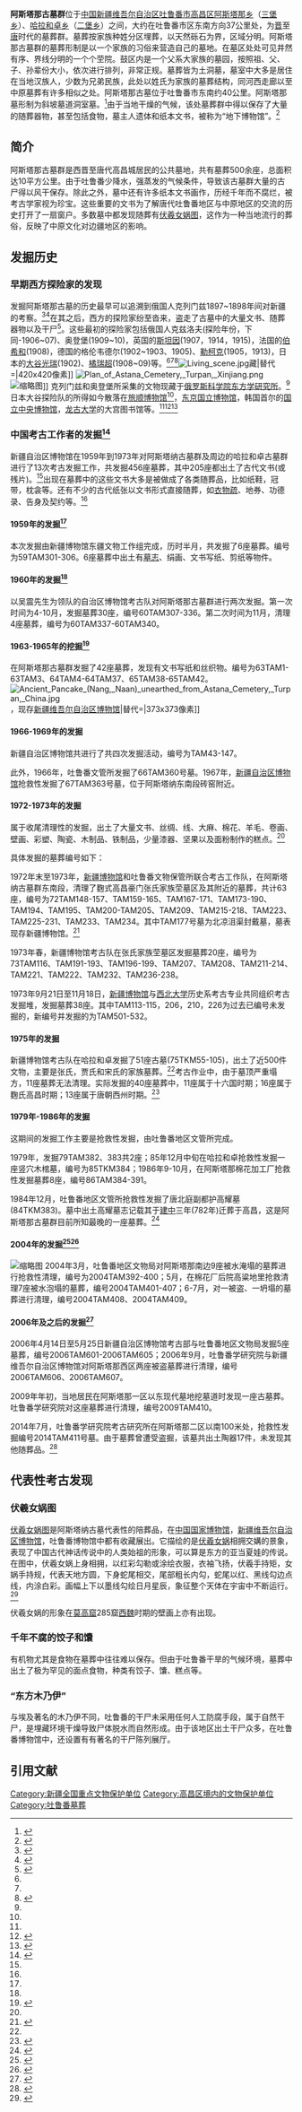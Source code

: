 {{Coord|42.880957|N|89.526891|E|display=title}}
{{文物保护单位
| 级别 = 全国
| 名称 = 阿斯塔那古墓群
| 图片 = [[Image:Reproduced_Murals_in_217_Astana_Cemetery.jpg|300px]]
| 编号 = 3-241
| 分类 = 古墓葬
| 时代 = [[晋朝|晋]]、[[唐朝|唐]]
| 所在 = [[新疆维吾尔自治区|新疆维吾尔自治区]][[吐鲁番市|吐鲁番市]]
| 登录 = 1988年
| Cat = 新疆全国重点文物保护单位
}}
'''阿斯塔那古墓群'''位于[[中国|中国]][[新疆维吾尔自治区|新疆维吾尔自治区]][[吐鲁番市|吐鲁番市]][[高昌区|高昌区]][[阿斯塔那乡|阿斯塔那乡]]（[[三堡乡_(吐鲁番市)|三堡乡]]）、[[哈拉和卓乡|哈拉和卓乡]]（[[二堡乡|二堡乡]]）之间，大约在吐鲁番市区东南方向37公里处，为[[晋朝|晋]]至[[唐朝|唐]]时代的墓葬群。墓葬按家族种姓分区埋葬，以天然砾石为界，区域分明。阿斯塔那古墓群的墓葬形制是以一个家族的习俗来营造自己的墓地。在墓区处处可见井然有序、界线分明的一个个茔院。鼓区内是一个父系大家族的墓园，按照祖、父、子、孙辈份大小，依次进行排列，非常正规。墓葬皆为土洞墓，墓室中大多是居住在当地汉族人，少数为兄弟民族，此处以姓氏为家族的墓葬结构，同河西走廊以至中原墓葬有许多相似之处。阿斯塔那古墓位于吐鲁番市东南约40公里。阿斯塔那墓形制为斜坡墓道洞室墓。<ref name=":2">{{Cite web|title=新疆吐鲁番阿斯塔那北区墓葬发掘简报|url=http://www.cnki.com.cn/Article/CJFDTOTAL-WENW196006001.htm|accessdate=2020-04-23|author=新疆维吾尔自治区博物馆|date=1960|format=|work=|publisher=文物|language=zh|archive-date=2019-05-04|archive-url=https://web.archive.org/web/20190504214244/http://www.cnki.com.cn/Article/CJFDTOTAL-WENW196006001.htm|dead-url=no}}</ref>由于当地干燥的气候，该处墓葬群中得以保存了大量的随葬器物，甚至包括食物，墓主人遗体和纸本文书，被称为“地下博物馆”。<ref>{{Cite web|title=探幽吐鲁番盆地的“地下博物馆” - 丝路中国 - 中国网|url=http://m.siluchina.com.cn/pcarticle/12212|accessdate=2020-04-23|work=m.siluchina.com.cn}}</ref>

== 简介 ==
阿斯塔那古墓群是西晋至唐代高昌城居民的公共墓地，共有墓葬500余座，总面积达10平方公里。由于吐鲁番少降水，强蒸发的气候条件，导致该古墓群大量的古尸得以风干保存。除此之外，墓中还有许多纸本文书画作，历经千年而不腐烂，被考古学家视为珍宝。这些重要的文书为了解唐代吐鲁番地区与中原地区的交流的历史打开了一扇窗户。多数墓中都发现随葬有[[吐鲁番墓葬伏羲女娲图|伏羲女娲图]]，这作为一种当地流行的葬俗，反映了中原文化对边疆地区的影响。

== 发掘历史 ==

=== 早期西方探险家的发现 ===
发掘阿斯塔那古墓的历史最早可以追溯到俄国人克列门兹1897~1898年间对新疆的考察。<ref name=":0">{{Cite book|chapter=前言|last2=新疆維吾爾自治區博物馆|year=1992|first=|title=吐鲁番出土文書|last5=|last4=|last3=武汉大学历史系|last=国家文物局古文献研究室|url=https://www.worldcat.org/title/tulufan-chu-tu-wen-shu/oclc/29587076&referer=brief_results|language=zh|oclc=29587076|isbn=978-7-5010-0601-4|location=北京|date=|publisher=文物出版社 : 經銷新華書店|pages=}}</ref><ref name=":1">{{Cite web|title=IDP site- Astana|url=http://idp.bl.uk/database/oo_site.a4d?uid=54928080314;bst=1;recnum=55293;index=1;img=1|accessdate=2020-04-23|author=|date=|format=|work=idp.bl.uk|publisher=|language=en}}</ref>在其之后，西方的探险家纷至沓来，盗走了古墓中的大量文书、随葬器物以及干尸<ref name=":4">{{Cite journal|title=旅顺博物收藏的西域出土文物|author=小田义久[著]|url=https://www.google.com/books/edition/%E6%96%B0%E7%96%86%E6%96%87%E7%89%A9/RJtDzQEACAAJ?hl=en|journal=新疆文物|issue=1-2|doi=|others=王珍仁[译]|year=2000|volume=116-123|page=|pmid=}}</ref>。这些最初的探险家包括俄国人克兹洛夫(探险年份，下同-1906~07)、奥登堡(1909~10)，英国的[[马尔克·奥莱尔·斯坦因|斯坦因]](1907，1914，1915)，法国的[[伯希和|伯希和]](1908)，德国的格伦韦德尔(1902~1903、1905)、[[阿尔伯特·冯·勒柯克|勒柯克]](1905，1913)，日本的[[大谷光瑞|大谷光瑞]](1902)、[[橘瑞超|橘瑞超]](1908~09)等。<ref name=":0" /><ref name=":1" /><ref>{{Cite web|title=日本大谷光瑞探险队--科技--人民网|url=http://www.people.com.cn/GB/keji/25509/39941/39945/2944570.html|accessdate=2020-04-23|work=www.people.com.cn|archive-date=2014-07-10|archive-url=https://web.archive.org/web/20140710003758/http://www.people.com.cn/GB/keji/25509/39941/39945/2944570.html|dead-url=no}}</ref>[[File:Living_scene.jpg|thumb]]藏|替代=|420x420像素]]
[[File:Plan_of_Astana_Cemetery,_Turpan,_Xinjiang.png|thumb]]
[[File:Turpan_Food_from_Astana_Cemetery_including_Dumpling_Grape_Seed.jpg|缩略图]]]]
克列门兹和奥登堡所采集的文物现藏于[[俄罗斯科学院东方学研究所|俄罗斯科学院东方学研究所]]。<ref name=":1" />日本大谷探险队的所得如今散落在[[旅顺博物馆|旅顺博物馆]]<ref name=":4" />，[[东京国立博物馆|东京国立博物馆]]，韩国首尔的[[国立中央博物馆|国立中央博物馆]]，[[龍谷大學|龙古大学]]的大宫图书馆等。<ref name=":1" /><ref>{{Cite web|title=LibGuides: Ryukoku University: Omiya Library (大宮図書館)|url=https://guides.nccjapan.org/researchaccess_Ryukoku_University/omiya|accessdate=2020-04-24|last=Ohata|first=Takumi|work=guides.nccjapan.org|language=en}}</ref><ref>{{Cite web|title=大谷文書目録|url=http://www.afc.ryukoku.ac.jp/Komon/caption.html|accessdate=2020-04-24|work=www.afc.ryukoku.ac.jp|archive-date=2020-09-02|archive-url=https://web.archive.org/web/20200902075632/http://www.afc.ryukoku.ac.jp/Komon/caption.html|dead-url=no}}</ref>

=== 中国考古工作者的发掘<ref name=":3">{{Cite web|title=阿斯塔那古墓群发掘简况及墓葬编号——以可移动文物普查与国保档案为中心--《丝绸之路研究集刊》2017年00期|url=http://www.cnki.com.cn/Article/CJFDTOTAL-SCZA201700023.htm|accessdate=2020-04-24|work=www.cnki.com.cn}}</ref>===
新疆自治区博物馆在1959年到1973年对阿斯塔纳古墓群及周边的哈拉和卓古墓群进行了13次考古发掘工作，共发掘456座墓葬，其中205座都出土了古代文书(或残片)。<ref name=":1" />出现在墓葬中的这些文书大多是被做成了各类随葬品，比如纸鞋，冠带，枕衾等。还有不少的古代纸张以文书形式直接随葬，如[[衣物疏|衣物疏]]、地券、功德录、告身及契约等。<ref name=":0" />

==== 1959年的发掘<ref name=":2" /> ====
本次发掘由新疆博物馆东疆文物工作组完成，历时半月，共发掘了6座墓葬。编号为59TAM301-306。6座墓葬中出土有[[墓志|墓志]]、绢画、文书写纸、剪纸等物件。
==== 1960年的发掘<ref name=":3" /> ====
以吴震先生为领队的自治区博物馆考古队对阿斯塔那古墓群进行两次发掘。第一次时间为4-10月，发掘墓葬30座，编号60TAM307-336。第二次时间为11月，清理4座墓葬，编号为60TAM337-60TAM340。

==== 1963-1965年的挖掘<ref>{{Cite web|title=吐鲁番县阿斯塔那—哈拉和卓古墓群发掘简报(1963—1965)--《文物》1973年10期|url=http://www.cnki.com.cn/Article/CJFDTOTAL-WENW197310001.htm|accessdate=2020-04-24|work=www.cnki.com.cn|archive-date=2019-05-05|archive-url=https://web.archive.org/web/20190505100323/http://www.cnki.com.cn/Article/CJFDTOTAL-WENW197310001.htm|dead-url=no}}</ref> ====
在阿斯塔那古墓群发掘了42座墓葬，发现有文书写纸和丝织物。编号为63TAM1-63TAM3、64TAM4-64TAM37、65TAM38-65TAM42。[[File:Ancient_Pancake_(Nang,_Naan)_unearthed_from_Astana_Cemetery,_Turpan,_China.jpg|thumb]]，现存[[新疆维吾尔自治区博物馆|新疆维吾尔自治区博物馆]]|替代=|373x373像素]]
==== 1966-1969年的发掘 ====
新疆自治区博物馆共进行了共四次发掘活动，编号为TAM43-147。

此外，1966年，吐鲁番文管所发掘了66TAM360号墓。1967年，[[新疆维吾尔自治区博物馆|新疆自治区博物馆]]抢救性发掘了67TAM363号墓，位于阿斯塔纳东南段砖窑附近。

==== 1972-1973年的发掘 ====
属于收尾清理性的发掘，出土了大量文书、丝绸、线、大麻、棉花、羊毛、卷画、壁画、彩塑、陶瓷、木制品、铁制品，少量漆器、坚果以及面粉制作的糕点。<ref name=":1" />

具体发掘的墓葬编号如下：

1972年末至1973年，[[新疆维吾尔自治区博物馆|新疆博物馆]]和吐鲁番文物保管所联合考古工作队，在阿斯塔纳古墓群东南段，清理了麴式高昌豪门张氏家族茔墓区及其附近的墓葬，共计63座，编号为72TAM148-157、TAM159-165、TAM167-171、TAM173-190、TAM194、TAM195、TAM200-TAM205、TAM209、TAM215-218、TAM223、TAM225-231、TAM233、TAM234。其中TAM177号墓为北凉沮渠封戴墓，墓表现存新疆博物馆。<ref>{{Cite journal|title=北凉且渠封戴墓表|author=-|url=http://gb.oversea.cnki.net/KCMS/detail/detail.aspx?filename=ZGXE201916001&dbcode=CJFD&dbname=CJFDTEMP|journal=中国书法|issue=16|doi=|others=|year=2019|volume=|page=|pmid=}}</ref>

1973年春，新疆博物馆考古队在张氏家族茔墓区发掘墓葬20座，编号为 73TAM116、TAM191-193、TAM196-199、TAM207、TAM208、TAM211-214、TAM221、TAM222、TAM232、TAM236-238。

1973年9月21日至11月18日，[[新疆博物馆|新疆博物馆]]与[[西北大学|西北大学]]历史系考古专业共同组织考古发掘堆，发掘墓葬38座。其中TAM113-115，206，210，226为过去已编号未发掘的，新编号并发掘的为TAM501-532。

==== 1975年的发掘 ====
新疆博物馆考古队在哈拉和卓发掘了51座古墓(75TKM55-105)，出土了近500件文物，主要是张氏，贾氏和宋氏的家族墓葬。<ref name=":1" />考古作业中，由于墓顶严重塌方，11座墓葬无法清理。实际发掘的40座墓葬中，11座属于十六国时期；16座属于麴氏高昌时期；13座属于唐朝西州时期。<ref>{{Cite journal|title=吐鲁番哈拉和卓古墓群发掘简报|author=穆舜英|url=|journal=文物|issue=6|doi=|others=|year=1978|volume=|page=1-14|pmid=}}</ref>

==== 1979年-1986年的发掘 ====
这期间的发掘工作主要是抢救性发掘，由吐鲁番地区文管所完成。

1979年，发掘79TAM382、383共2座；85年12月中旬在哈拉和卓抢救性发掘一座竖穴木棺墓，编号为85TKM384；1986年9-10月，在阿斯塔那棉花加工厂抢救性发掘墓葬8座，编号86TAM384-391。

1984年12月，吐鲁番地区文管所抢救性发掘了唐北庭副都护高耀墓(84TKM383)。墓中出土高耀墓志记载其于[[建中_(唐朝)|建中]]三年(782年)迁葬于高昌，这是阿斯塔那古墓群目前所知最晚的一座墓葬。<ref>{{Cite journal|title=唐北庭副都护高耀墓发掘简报|author=柳洪亮|url=http://www.nssd.org/articles/article_detail.aspx?id=1003119521|journal=新疆社会科学|issue=4|doi=|others=|year=1985|volume=|page=60-68|pmid=}}</ref>

==== 2004年的发掘<ref>{{Cite journal|title=新疆吐鲁番阿斯塔那墓地西区2004年发掘简报|author=吐鲁番学研究院|url=https://www.cnki.net/kcms/doi/10.13619/j.cnki.cn11-1532/k.2014.07.003.html|journal=文物|issue=7|doi=10.13619/j.cnki.cn11-1532/k.2014.07.003|others=|year=2014|volume=|page=|pmid=}}</ref><ref>{{Cite journal|title=新疆吐鲁番地区阿斯塔那古墓群西区408、409号墓|author=李肖|url=http://www.cnki.com.cn/Article/CJFDTOTAL-KAGU200612000.htm|journal=考古|issue=12|doi=|others=张永兵|year=2006|volume=|page=|pmid=|access-date=2020-04-24|archive-date=2019-05-09|archive-url=https://web.archive.org/web/20190509091216/http://www.cnki.com.cn/Article/CJFDTOTAL-KAGU200612000.htm|dead-url=no}}</ref> ====
[[File:Fuxi_and_Nüwa._1967_Astana_Cemetery.png|缩略图]]
2004年3月，吐鲁番地区文物局对阿斯塔那南边9座被水淹塌的墓葬进行抢救性清理，编号为2004TAM392-400；5月，在棉花厂后院高粱地里抢救清理7座被水泡塌的墓葬，编号2004TAM401-407；6-7月，对一被盗、一坍塌的墓葬进行清理，编号2004TAM408、2004TAM409。

==== 2006年及之后的发掘<ref>{{Cite journal|title=新疆吐鲁番阿斯塔那古墓群西区考古发掘报告|author=鲁礼鹏|url=http://www.cnki.com.cn/Article/CJFDTOTAL-KGYW201605002.htm|journal=考古与文物|issue=5|doi=|others=玉素甫  马金娥  阿丽娅  祖鲁皮亚  蒙力克  王博|year=2016|volume=|page=|pmid=|access-date=2020-04-24|archive-date=2019-05-07|archive-url=https://web.archive.org/web/20190507013848/http://www.cnki.com.cn/Article/CJFDTOTAL-KGYW201605002.htm|dead-url=no}}</ref> ====
2006年4月14日至5月25日新疆自治区博物馆考古部与吐鲁番地区文物局发掘5座墓葬，编号2006TAM601-2006TAM605；2006年9月，吐鲁番学研究院与新疆维吾尔自治区博物馆对阿斯塔那西区两座被盗墓葬进行清理，编号2006TAM606、2006TAM607。

2009年年初，当地居民在阿斯塔那一区以东现代墓地挖墓道时发现一座古墓葬。吐鲁番学研究院对这座墓葬进行清理，编号2009TAM410。

2014年7月，吐鲁番学研究院考古研究所在阿斯塔那二区以南100米处，抢救性发掘编号2014TAM411号墓。由于墓葬曾遭受盗掘，该墓共出土陶器17件，未发现其他随葬品。<ref>{{Cite journal|title=吐鲁番阿斯塔那古墓群II区M411的抢救性发掘简报|author=肖国强|url=|journal=吐鲁番学研究|issue=2|doi=|others=|year=2014|volume=|page=1-4|pmid=}}</ref>

== 代表性考古发现 ==

=== 伏羲女娲图 ===
[[吐鲁番墓葬伏羲女娲图|伏羲女娲图]]是阿斯塔纳古墓代表性的陪葬品，在[[中国国家博物馆|中国国家博物馆]]，[[新疆维吾尔自治区博物馆|新疆维吾尔自治区博物馆]]，吐鲁番博物馆中都有收藏展出。它描绘的是[[伏羲|伏羲]][[女娲|女娲]]相拥交媾的景象，表现了中国古代神话传说中的人类始祖的形象，可以算是东方的亚当夏娃的传说。在图中，伏羲女娲上身相拥，以红彩勾勒或涂绘衣服，衣袖飞扬，伏羲手持矩，女娲手持规，代表天地方圆，下身蛇尾相交，尾部粗长内勾，蛇尾以红、黑线勾边点线，内涂白彩。画幅上下以墨线勾绘日月星辰，象征整个天体在宇宙中不断运行。<ref>{{Cite web|title=评析吐鲁番出土的伏羲女娲图--《大家》2010年24期|url=http://www.cnki.com.cn/Article/CJFDTOTAL-DAJI201024061.htm|accessdate=2020-04-24|work=www.cnki.com.cn|archive-date=2019-05-09|archive-url=https://web.archive.org/web/20190509091810/http://www.cnki.com.cn/Article/CJFDTOTAL-DAJI201024061.htm|dead-url=no}}</ref>

伏羲女娲的形象在[[莫高窟|莫高窟]]285窟[[西魏|西魏]]时期的壁画上亦有出现。

=== 千年不腐的饺子和馕 ===
有机物尤其是食物在墓葬中往往难以保存。但由于吐鲁番干旱的气候环境，墓葬中出土了极为罕见的面点食物，种类有饺子、馕、糕点等。

=== “东方木乃伊” ===
与埃及著名的木乃伊不同，吐鲁番的干尸未采用任何人工防腐手段，属于自然干尸，是埋藏环境干燥导致尸体脱水而自然形成。由于该地区出土干尸众多，在吐鲁番博物馆中，还设置有有著名的干尸陈列展厅。

==引用文献==
<references/>


{{新疆全国重点文物保护单位}}

[[Category:新疆全国重点文物保护单位|Category:新疆全国重点文物保护单位]]
[[Category:高昌区境内的文物保护单位|Category:高昌区境内的文物保护单位]]
[[Category:吐鲁番墓葬|Category:吐鲁番墓葬]]